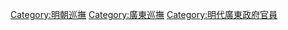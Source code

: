 [[Category:明朝巡撫|Category:明朝巡撫]]
[[Category:廣東巡撫|Category:廣東巡撫]]
[[Category:明代廣東政府官員|Category:明代廣東政府官員]]